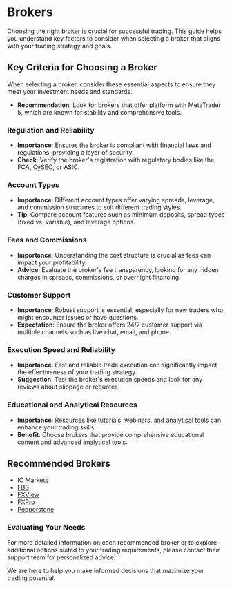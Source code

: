 # Brokers

Choosing the right broker is crucial for successful trading. This guide helps you understand key factors to consider when selecting a broker that aligns with your trading strategy and goals.

## Key Criteria for Choosing a Broker

When selecting a broker, consider these essential aspects to ensure they meet your investment needs and standards.

- **Recommendation**: Look for brokers that offer platform with MetaTrader 5, which are known for stability and comprehensive tools.

### Regulation and Reliability
- **Importance**: Ensures the broker is compliant with financial laws and regulations, providing a layer of security.
- **Check**: Verify the broker's registration with regulatory bodies like the FCA, CySEC, or ASIC.

### Account Types
- **Importance**: Different account types offer varying spreads, leverage, and commission structures to suit different trading styles.
- **Tip**: Compare account features such as minimum deposits, spread types (fixed vs. variable), and leverage options.

### Fees and Commissions
- **Importance**: Understanding the cost structure is crucial as fees can impact your profitability.
- **Advice**: Evaluate the broker's fee transparency, looking for any hidden charges in spreads, commissions, or overnight financing.

### Customer Support
- **Importance**: Robust support is essential, especially for new traders who might encounter issues or have questions.
- **Expectation**: Ensure the broker offers 24/7 customer support via multiple channels such as live chat, email, and phone.

### Execution Speed and Reliability
- **Importance**: Fast and reliable trade execution can significantly impact the effectiveness of your trading strategy.
- **Suggestion**: Test the broker's execution speeds and look for any reviews about slippage or requotes.

### Educational and Analytical Resources
- **Importance**: Resources like tutorials, webinars, and analytical tools can enhance your trading skills.
- **Benefit**: Choose brokers that provide comprehensive educational content and advanced analytical tools.

## **Recommended Brokers**

- [IC Markets](https://www.icmarkets.com/global/en/)
- [FBS](https://fbs.com/en/)
- [FXView](https://fxview.com/global)
- [FXPro](https://www.fxpro.com/)
- [Pepperstone](https://pepperstone.com/en/)

### Evaluating Your Needs

For more detailed information on each recommended broker or to explore additional options suited to your trading requirements, please contact their support team for personalized advice.

We are here to help you make informed decisions that maximize your trading potential.
